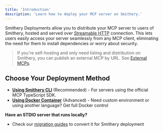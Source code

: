 ```yaml
---
title: 'Introduction'
description: 'Learn how to deploy your MCP server on Smithery.'
---
```


Smithery Deployments allow you to distribute your MCP server to users of Smithery, hosted and served over [Streamable HTTP](https://modelcontextprotocol.io/specification/2025-03-26/basic/transports#streamable-http) connection. This lets users easily access your server seamlessly from any MCP client, eliminating the need for them to install dependencies or worry about security.

> If you're self-hosting and only need listing and distribution on Smithery, you can publish an external MCP by URL. See [External MCPs](/build/external).

## Choose Your Deployment Method

- **[Using Smithery CLI](/build/deployments/typescript)** (Recommended) - For servers using the official MCP TypeScript SDK.
- **[Using Docker Container](/build/deployments/custom-container)** (Advanced) - Need custom environment or using another language? Get full Docker control

**Have an STDIO server that runs locally?**

- Check our [migration guides](/migrations/stdio-to-http) to convert it for Smithery deployment

